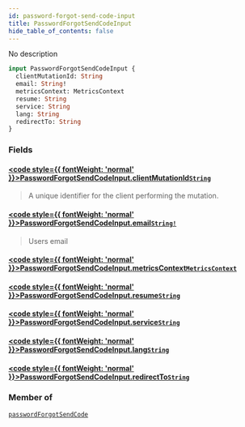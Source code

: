 ```yaml
---
id: password-forgot-send-code-input
title: PasswordForgotSendCodeInput
hide_table_of_contents: false
---
```








No description

```graphql
input PasswordForgotSendCodeInput {
  clientMutationId: String
  email: String!
  metricsContext: MetricsContext
  resume: String
  service: String
  lang: String
  redirectTo: String
}
```


### Fields

#### [<code style={{ fontWeight: 'normal' }}>PasswordForgotSendCodeInput.<b>clientMutationId</b></code>](#)<Bullet />[`String`](/gql-api/scalars/string) <Badge class="secondary" text="scalar"/>
> A unique identifier for the client performing the mutation.
> 

#### [<code style={{ fontWeight: 'normal' }}>PasswordForgotSendCodeInput.<b>email</b></code>](#)<Bullet />[`String!`](/gql-api/scalars/string) <Badge class="secondary" text="non-null"/> <Badge class="secondary" text="scalar"/>
> Users email
> 

#### [<code style={{ fontWeight: 'normal' }}>PasswordForgotSendCodeInput.<b>metricsContext</b></code>](#)<Bullet />[`MetricsContext`](/gql-api/inputs/metrics-context) <Badge class="secondary" text="input"/>
> 
> 

#### [<code style={{ fontWeight: 'normal' }}>PasswordForgotSendCodeInput.<b>resume</b></code>](#)<Bullet />[`String`](/gql-api/scalars/string) <Badge class="secondary" text="scalar"/>
> 
> 

#### [<code style={{ fontWeight: 'normal' }}>PasswordForgotSendCodeInput.<b>service</b></code>](#)<Bullet />[`String`](/gql-api/scalars/string) <Badge class="secondary" text="scalar"/>
> 
> 

#### [<code style={{ fontWeight: 'normal' }}>PasswordForgotSendCodeInput.<b>lang</b></code>](#)<Bullet />[`String`](/gql-api/scalars/string) <Badge class="secondary" text="scalar"/>
> 
> 

#### [<code style={{ fontWeight: 'normal' }}>PasswordForgotSendCodeInput.<b>redirectTo</b></code>](#)<Bullet />[`String`](/gql-api/scalars/string) <Badge class="secondary" text="scalar"/>
> 
> 



### Member of

[`passwordForgotSendCode`](/gql-api/mutations/password-forgot-send-code)  <Badge class="secondary" text="mutation"/>



